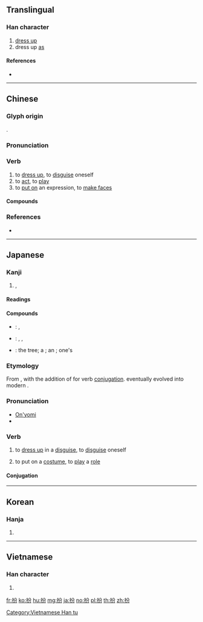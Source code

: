 ==Translingual==

===Han character===
{{Han char|rn=64|rad=手|as=04|sn=7|four=58027|canj=QCSH|ids=⿰扌分}}

# [[dress up]]
# dress up [[as]]

====References====
* {{Han ref|kx=0418.200|dkj=11829|dj=0765.170|hdz=31840.080|uh=626E|ud=25198|bh=A7EA|bd=42986}}

----

==Chinese==
{{zh-forms}}

===Glyph origin===
{{Han etym}}
{{Han compound|扌|分|c1=s|c2=p|ls=psc}}.

===Pronunciation===
{{zh-pron
|m=bàn
|c=baan3,baan6
|mn=pān
|mc=y
|oc=y
|ma=
|cat=v
}}

===Verb===
{{zh-verb}}

# to [[dress up]], to [[disguise]] oneself
# to [[act]], to [[play]]
# to [[put on]] an expression, to [[make faces]]

====Compounds====
{{zh-der|扮嘢|假扮|刷扮|喬裝打扮|女扮男裝|女扮男身|妝扮|小打扮兒|打扮|扮家家酒|扮戲|扮故事|扮演|扮白臉|扮相|扮裝|扮鬼臉|改扮|整扮|猴子扮戲|男扮女裝|裝扮|雌牙扮齒}}

===References===
* {{R:cedict}}

----

==Japanese==

===Kanji===
{{ja-kanji|grade=|rs=手04}}

# {{l|en|dress up|dress-up}}, {{l|en|disguise}}

====Readings====
{{ja-readings
|goon=(''rare'') [[へん]] (hen)
|kanon=(''rare'') [[はん]] (han)
|on=[[ふん]] (fun)
|kun=(''rare'') [[よそおう|よそお.う]] ({{l|ja|扮う}}, yosoo.u)
}}

====Compounds====
{{der-top|Compounds}}
* {{ja-r|扮飾|ふんしょく}}: {{l|en|makeup}}, {{l|en|put on|putting on}} {{l|en|cosmetics}}
* {{ja-r|扮装|ふんそう}}: {{l|en|makeup}}, {{l|en|disguise}}, {{l|en|costume}}
* {{ja-r|扮楡|ふんゆ}}: the {{l|en|elm}} tree; a {{l|en|shrine}}; an {{l|en|imperial}} {{l|en|palace}}; one's {{l|en|hometown}}
{{der-bottom}}

===Etymology===
From {{etyl|ltc|ja|sort=ふん}}, with the addition of {{etyl|ojp|ja|sort=ふん}} {{m|ja|す|tr=su}} for verb [[conjugation]]. {{m|ja|す|tr=su}} eventually evolved into modern {{cog|ja|する|tr=suru}}.

===Pronunciation===
* [[音読み|On'yomi]]
* {{IPA|lang=ja|[ɸɯ̃ᵝɴ]}}

===Verb===
{{ja-verb-suru|ふん|trans=intransitive}}

# to [[dress up]] in a [[disguise]], to [[disguise]] oneself
#: {{ja-usex|老人に'''扮'''して警察を逃げた。|ろうじん に '''ふん'''して けいさつ を にげた。|He '''dressed up''' as / '''disguised himself''' as an old man and escaped from the police.}}
# to put on a [[costume]], to [[play]] a [[role]]
#: {{ja-usex|去年ハムレットに'''扮'''しました。|きょねん ハムレット に '''ふん'''しました。|Last year I '''played''' / '''took the role of''' Hamlet.}}

====Conjugation====
{{ja-suru|ふん}}

----

==Korean==

===Hanja===
{{ko-hanja|hangeul=[[분]], [[반]]|eumhun=|rv=bun, ban|mr=pun, pan|y=pun, pan}}

# {{defn|lang=ko|sort=手04}}

----

==Vietnamese==

===Han character===
{{vi-readings|rs=手04|hanviet=[[phẫn]]}}

# {{defn|lang=vi|sort=手04}}

[[Category:Vietnamese Han tu]]

[[fr:扮]]
[[ko:扮]]
[[hu:扮]]
[[mg:扮]]
[[ja:扮]]
[[no:扮]]
[[pl:扮]]
[[th:扮]]
[[zh:扮]]